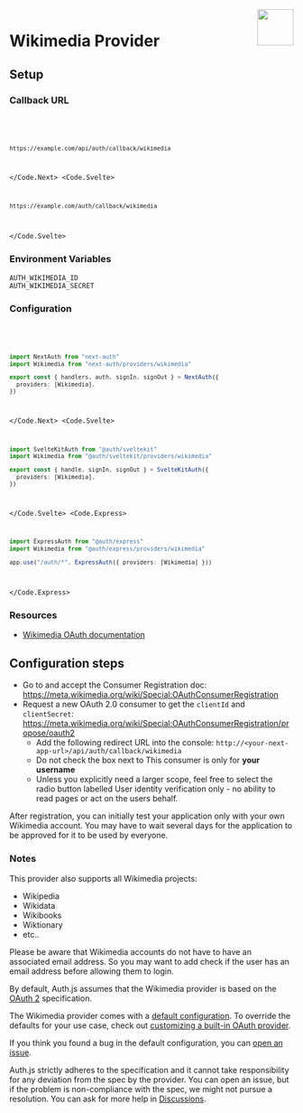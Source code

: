 
<img align="right" src="/img/providers/wikimedia.svg" height="64" width="64" />

# Wikimedia Provider

## Setup

### Callback URL

<Code>
  <Code.Next>

```bash
https://example.com/api/auth/callback/wikimedia
```

  </Code.Next>
  <Code.Svelte>

```bash
https://example.com/auth/callback/wikimedia
```

  </Code.Svelte>
</Code>

### Environment Variables

```
AUTH_WIKIMEDIA_ID
AUTH_WIKIMEDIA_SECRET
```

### Configuration

<Code>
  <Code.Next>

```ts filename="/auth.ts"
import NextAuth from "next-auth"
import Wikimedia from "next-auth/providers/wikimedia"

export const { handlers, auth, signIn, signOut } = NextAuth({
  providers: [Wikimedia],
})
```

  </Code.Next>
  <Code.Svelte>

```ts filename="/src/auth.ts"
import SvelteKitAuth from "@auth/sveltekit"
import Wikimedia from "@auth/sveltekit/providers/wikimedia"

export const { handle, signIn, signOut } = SvelteKitAuth({
  providers: [Wikimedia],
})
```

  </Code.Svelte>
  <Code.Express>

```ts filename="/src/app.ts"
import ExpressAuth from "@auth/express"
import Wikimedia from "@auth/express/providers/wikimedia"

app.use("/auth/*", ExpressAuth({ providers: [Wikimedia] }))
```

  </Code.Express>
</Code>

### Resources

- [Wikimedia OAuth documentation](https://www.mediawiki.org/wiki/Extension:OAuth)

## Configuration steps

- Go to and accept the Consumer Registration doc: https://meta.wikimedia.org/wiki/Special:OAuthConsumerRegistration
- Request a new OAuth 2.0 consumer to get the `clientId` and `clientSecret`: https://meta.wikimedia.org/wiki/Special:OAuthConsumerRegistration/propose/oauth2
  - Add the following redirect URL into the console: `http://<your-next-app-url>/api/auth/callback/wikimedia`
  - Do not check the box next to This consumer is only for **your username**
  - Unless you explicitly need a larger scope, feel free to select the radio button labelled User identity verification only - no ability to read pages or act on the users behalf.

After registration, you can initially test your application only with your own Wikimedia account.
You may have to wait several days for the application to be approved for it to be used by everyone.

### Notes

This provider also supports all Wikimedia projects:

- Wikipedia
- Wikidata
- Wikibooks
- Wiktionary
- etc..

Please be aware that Wikimedia accounts do not have to have an associated email address. So you may want to add check if the user has an email address before allowing them to login.

By default, Auth.js assumes that the Wikimedia provider is
based on the [OAuth 2](https://www.rfc-editor.org/rfc/rfc6749.html) specification.

<Callout>

The Wikimedia provider comes with a [default configuration](https://github.com/nextauthjs/next-auth/blob/main/packages/core/src/providers/wikimedia.ts).
To override the defaults for your use case, check out [customizing a built-in OAuth provider](https://authjs.dev/guides/providers/custom-provider#override-default-options).

</Callout>

If you think you found a bug in the default configuration, you can [open an issue](https://authjs.dev/new/provider-issue).

Auth.js strictly adheres to the specification and it cannot take responsibility for any deviation from
the spec by the provider. You can open an issue, but if the problem is non-compliance with the spec,
we might not pursue a resolution. You can ask for more help in [Discussions](https://authjs.dev/new/github-discussions).
